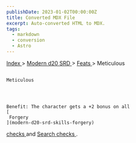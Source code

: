 ```yaml
---
publishDate: 2023-01-02T00:00:00Z
title: Converted MDX File
excerpt: Auto-converted HTML to MDX.
tags:
  - markdown
  - conversion
  - Astro
---
```







[
      Index
     ](-index)
     >
     [
      Modern d20 SRD
     ](modern-d20-srd-index)
     >
     [
      Feats
     ](modern-d20-srd-feats-index)
     > Meticulous
    




## 
    Meticulous
   



    Benefit: The character gets a +2 bonus on all
    [
     Forgery
    ](modern-d20-srd-skills-forgery)
[
     checks
    ](modern-d20-srd-skills-skill-basics-php#skill-check-index)
    and
    [
     Search
    ](modern-d20-srd-skills-search)
[
     checks
    ](modern-d20-srd-skills-skill-basics-php#skill-check-index)
    .
   





